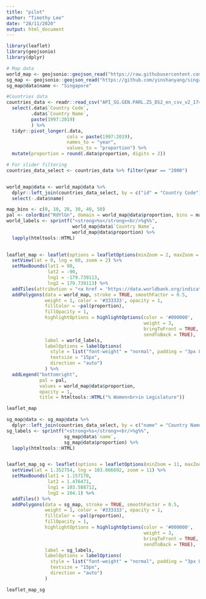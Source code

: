 ```yaml
---
title: "pilot"
author: "Timothy Lee"
date: "28/11/2020"
output: html_document
---
```


```r
library(leaflet)
library(geojsonio)
library(dplyr)
```

```r
# Map data
world_map <- geojsonio::geojson_read("https://raw.githubusercontent.com/johan/world.geo.json/master/countries.geo.json", what = "sp")
sg_map <- geojsonio::geojson_read("https://github.com/yinshanyang/singapore/raw/master/maps/0-country.geojson", what = "sp")
sg_map@data$name <- "Singapore"

#Countries data
countries_data <- readr::read_csv("API_SG.GEN.PARL.ZS_DS2_en_csv_v2_1740381.csv") %>% 
  select(.data$`Country Code`,
         .data$`Country Name`,
         paste(1997:2019)
         ) %>%
  tidyr::pivot_longer(.data,
                      cols = paste(1997:2019),
                      names_to = "year",
                      values_to = "proportion") %>%
  mutate(proportion = round(.data$proportion, digits = 2))

# For slider filtering
countries_data_select <- countries_data %>% filter(year == "2000")



```


```r
world_map@data <- world_map@data %>%
  dplyr::left_join(countries_data_select, by = c("id" = "Country Code")) %>%
  select(-.data$name)
```


```r
map_bins <- c(0, 10, 20, 30, 40, 50)
pal <- colorBin("RdYlGn", domain = world_map@data$proportion, bins = map_bins)
world_labels <- sprintf("<strong>%s</strong><br/>%g%%",
                        world_map@data$`Country Name`,
                        world_map@data$proportion) %>%
  lapply(htmltools::HTML)
  

leaflet_map <- leaflet(options = leafletOptions(minZoom = 2, maxZoom = 3)) %>%
  setView(lat = 0, lng = 60, zoom = 2) %>%
  setMaxBounds(lat1 = 90,
               lat2 = -90,
               lng1 = -179.739113,
               lng2 = 179.739113) %>%
  addTiles(attribution = "<a href = 'https://data.worldbank.org/indicator/SG.GEN.PARL.ZS'>Data from the World Bank</a>") %>%
  addPolygons(data = world_map, stroke = TRUE, smoothFactor = 0.5,
              weight = 1, color = '#333333', opacity = 1, 
              fillColor = ~pal(proportion), 
              fillOpacity = 1,
              highlightOptions = highlightOptions(color = '#000000',
                                                  weight = 3,
                                                  bringToFront = TRUE,
                                                  sendToBack = TRUE),
              label = world_labels,
              labelOptions = labelOptions(
                style = list("font-weight" = "normal", padding = "3px 8px"),
                textsize = "15px",
                direction = "auto")
              ) %>%
  addLegend("bottomright",
            pal = pal,
            values = world_map@data$proportion,
            opacity = 1,
            title = htmltools::HTML("% Women<br>in Legislature"))
```


```r
leaflet_map
```


```r
sg_map@data <- sg_map@data %>%
  dplyr::left_join(countries_data_select, by = c("name" = "Country Name"))
sg_labels <- sprintf("<strong>%s</strong><br/>%g%%",
                     sg_map@data$`name`,
                     sg_map@data$proportion) %>%
  lapply(htmltools::HTML)


leaflet_map_sg <- leaflet(options = leafletOptions(minZoom = 11, maxZoom = 11)) %>%
  setView(lat = 1.352754, lng = 103.866692, zoom = 11) %>%
  setMaxBounds(lat1 = 1.157170,
               lat2 = 1.476471,
               lng1 = 103.588712,
               lng2 = 104.1) %>%
  addTiles() %>%
  addPolygons(data = sg_map, stroke = TRUE, smoothFactor = 0.5,
              weight = 1, color = '#333333', opacity = 1, 
              fillColor = ~pal(proportion), 
              fillOpacity = 1,
              highlightOptions = highlightOptions(color = '#000000',
                                                  weight = 3,
                                                  bringToFront = TRUE,
                                                  sendToBack = TRUE),
              label = sg_labels,
              labelOptions = labelOptions(
                style = list("font-weight" = "normal", padding = "3px 8px"),
                textsize = "15px",
                direction = "auto")
              )
```



```r
leaflet_map_sg
```



















